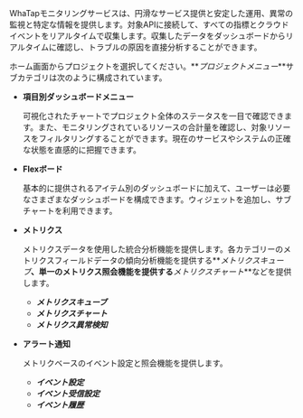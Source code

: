 WhaTapモニタリングサービスは、円滑なサービス提供と安定した運用、異常の監視と特定な情報を提供します。対象APIに接続して、すべての指標とクラウドイベントをリアルタイムで収集します。収集したデータをダッシュボードからリアルタイムに確認し、トラブルの原因を直接分析することができます。

ホーム画面からプロジェクトを選択してください。**_プロジェクトメニュー_**サブカテゴリは次のように構成されています。 

<!-- 
기본으로 제공되는 아이템별 대시보드 외에 사용자 정의형 통합 대시보드인 [Flex 보드](flexboard)를 활용해 보세요.
-->

-   **項目別ダッシュボードメニュー**

    可視化されたチャートでプロジェクト全体のステータスを一目で確認できます。また、モニタリングされているリソースの合計量を確認し、対象リソースをフィルタリングすることができます。現在のサービスやシステムの正確な状態を直感的に把握できます。

-   **Flexボード**

    基本的に提供されるアイテム別のダッシュボードに加えて、ユーザーは必要なさまざまなダッシュボードを構成できます。ウィジェットを追加し、サブチャートを利用できます。

-   **メトリクス**

    メトリクスデータを使用した統合分析機能を提供します。各カテゴリーのメトリクスフィールドデータの傾向分析機能を提供する**_メトリクスキューブ_**、単一のメトリクス照会機能を提供する**_メトリクスチャート_**などを提供します。

    -   **_メトリクスキューブ_**
    -   **_メトリクスチャート_**
    -   **_メトリクス異常検知_**

-   **アラート通知**

    メトリクベースのイベント設定と照会機能を提供します。 

    -   **_イベント設定_**
    -   **_イベント受信設定_**
    -   **_イベント履歴_**    
